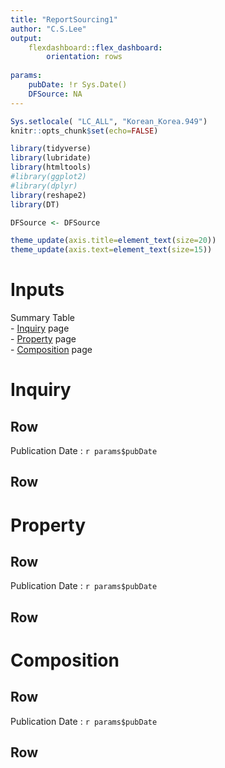 ```yaml
---
title: "ReportSourcing1"
author: "C.S.Lee"
output:
    flexdashboard::flex_dashboard:
        orientation: rows
        
params:
    pubDate: !r Sys.Date()
    DFSource: NA
---
```


```r
Sys.setlocale( "LC_ALL", "Korean_Korea.949")
knitr::opts_chunk$set(echo=FALSE)

library(tidyverse)
library(lubridate)
library(htmltools)
#library(ggplot2)
#library(dplyr)
library(reshape2)
library(DT)

DFSource <- DFSource

theme_update(axis.title=element_text(size=20))
theme_update(axis.text=element_text(size=15))

```

Inputs {.sidebar}
=============================================

Summary Table  
 - [Inquiry] page  
 - [Property] page  
 - [Composition] page  
 

Inquiry{data-navmenu="Summary Table"}
=============================================

Row {data-height=30}
---------------------------------------------
Publication Date : `r params$pubDate`

Row {data-height=970}
---------------------------------------------


Property{data-navmenu="Summary Table"}
=============================================

Row {data-height=30}
---------------------------------------------
Publication Date : `r params$pubDate`

Row {data-height=970}
---------------------------------------------


Composition{data-navmenu="Summary Table"}
=============================================

Row {data-height=30}
---------------------------------------------
Publication Date : `r params$pubDate`

Row {data-height=970}
---------------------------------------------

